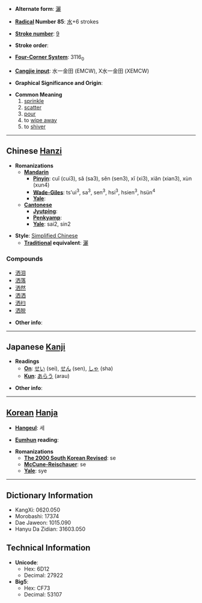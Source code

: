 * '''Alternate form''': [[灑]]

* '''[[Wiktionary:Chinese radical index| Radical]] Number 85''': [[Wiktionary:Chinese radical index 水|水]]+6 strokes

* '''[[Wiktionary:Chinese total strokes index|Stroke number]]''': [[Wiktionary:Chinese total strokes index 9|9]]

* '''Stroke order''': 

* '''[[Wiktionary:Chinese four corner index|Four-Corner System]]''': 3116<sub>0</sub>

* '''[[Wiktionary:Chinese Cangjie index|Cangjie input]]''': 水一金田 (EMCW), X水一金田 (XEMCW)

* '''Graphical Significance and Origin''': 

* '''Common Meaning'''
*# [[sprinkle]]
*# [[scatter]]
*# [[pour]]
*# to [[wipe away]]
*# to [[shiver]]


----

== Chinese [[Hanzi]] ==

* '''Romanizations'''
** '''[[Mandarin]]'''
*** '''[[Pinyin]]''': cuǐ (cui3), sǎ (sa3), sěn (sen3), xǐ (xi3), xiǎn (xian3), xùn (xun4)
*** '''[[Wade-Giles]]''': ts'ui<sup>3</sup>, sa<sup>3</sup>, sen<sup>3</sup>, hsi<sup>3</sup>, hsien<sup>3</sup>, hsün<sup>4</sup>
*** '''[[Yale]]''': 
** '''[[Cantonese]]'''
*** '''[[Jyutping]]''':
*** '''[[Penkyamp]]''': 
*** '''[[Yale]]''': sai2, sin2

* '''Style''': [[Simplified Chinese]] 
** '''[[Traditional Chinese|Traditional]] equivalent''': [[灑]]

===Compounds===
*[[洒泪]]
*[[洒落]]
*[[洒然]]
*[[洒洒]]
*[[洒扫]]
*[[洒脱]]

* '''Other info''': 

----

== Japanese [[Kanji]] ==

* '''Readings'''
** '''[[On]]''': [[せい]] (sei), [[せん]] (sen), [[しゃ]] (sha)
** '''[[Kun]]''': [[あらう]] (arau)

* '''Other info''':  

----

== [[Korean]] [[Hanja]] ==

* '''[[Hangeul]]''': 세

* '''[[Eumhun]] reading''': 

* '''Romanizations'''
** '''[[The 2000 South Korean Revised Romanization|The 2000 South Korean Revised]]''': se
** '''[[McCune-Reischauer]]''': se
** '''[[Yale]]''': sye

----

== Dictionary Information ==

* KangXi: 0620.050
* Morobashi: 17374
* Dae Jaweon: 1015.090
* Hanyu Da Zidian: 31603.050

== Technical Information ==

* '''Unicode''':
** Hex: 6D12
** Decimal: 27922
* '''Big5''':
** Hex: CF73
** Decimal: 53107